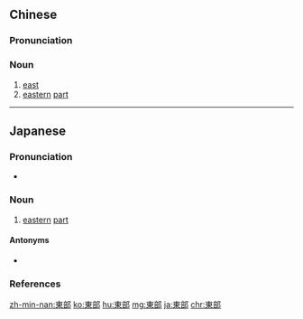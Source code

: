 {{also|东部}}
==Chinese==
{{zh-forms|s=东部}}

===Pronunciation===
{{zh-pron
|m=dōngbù
|c=dung1 bou6
|h=pfs=tûng-phu
|mn=tang-pō͘
|cat=n
}}

===Noun===
{{zh-noun}}

# [[east]]
# [[eastern]] [[part]]

{{zh-cat|Elementary}}

----

==Japanese==
{{ja-kanjitab|とう|ぶ|yomi=on}}

===Pronunciation===
* {{ja-pron|とうぶ|y=o|acc=1|acc_ref=NHK}}

===Noun===
{{ja-noun|とうぶ}}

# [[eastern]] [[part]]

====Antonyms====
* {{ja-r|西部|せいぶ}}

===References===
<references/>

[[zh-min-nan:東部]]
[[ko:東部]]
[[hu:東部]]
[[mg:東部]]
[[ja:東部]]
[[chr:東部]]